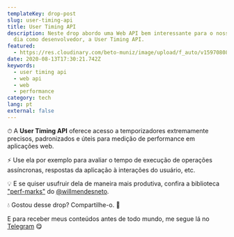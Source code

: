 ```yaml
---
templateKey: drop-post
slug: user-timing-api
title: User Timing API
description: Neste drop abordo uma Web API bem interessante para o nosso dia a
  dia como desenvolvedor, a User Timing API.
featured:
  - https://res.cloudinary.com/beto-muniz/image/upload/f_auto/v1597080801/uta_p40moh.jpg
date: 2020-08-13T17:30:21.742Z
keywords:
  - user timing api
  - web api
  - web
  - performance
category: tech
lang: pt
external: false
---
```


<Drop>

⏱ A **User Timing API** oferece acesso a temporizadores extremamente precisos, padronizados e úteis para medição de performance em aplicações web.

⚡️ Use ela por exemplo para avaliar o tempo de execução de operações assíncronas, respostas da aplicação à interações do usuário, etc.

💡 E se quiser usufruir dela de maneira mais produtiva, confira a biblioteca ["perf-marks"](https://github.com/willmendesneto/perf-marks) do [@willmendesneto](https://twitter.com/willmendesneto).

</Drop>

<Drop>

💧 Gostou desse drop? Compartilhe-o. 🤩  

E para receber meus conteúdos antes de todo mundo, me segue lá no [Telegram](https://bit.ly/betomuniz-drops) 😋 

</Drop>